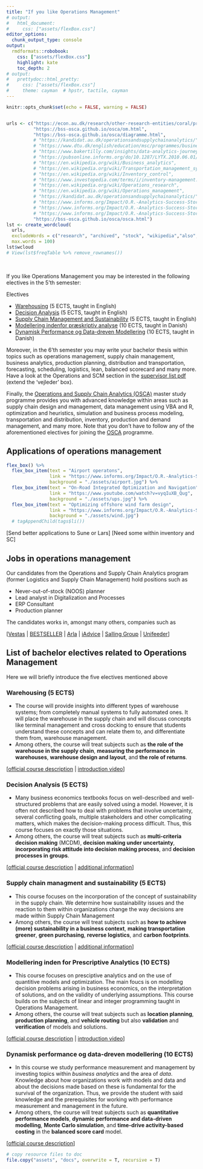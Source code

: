 ```yaml
---
title: "If you like Operations Management"
# output: 
#   html_document:
#     css: ["assets/flexBox.css"]
editor_options: 
  chunk_output_type: console
output:
  rmdformats::robobook:
    css: ["assets/flexBox.css"]
    highlight: kate
    toc_depth: 2
# output:
#   prettydoc::html_pretty:
#     css: ["assets/flexBox.css"]
#     theme: cayman  # hpstr, tactile, cayman 
---
```


```r
knitr::opts_chunk$set(echo = FALSE, warning = FALSE)
```

```r
```


```r
urls <- c("https://econ.au.dk/research/other-research-entities/coral/profile/",
          "https://bss-osca.github.io/osca/om.html",
          "https://bss-osca.github.io/osca/diagramme.html",
          # "https://kandidat.au.dk/operationsandsupplychainanalytics/",
          # "https://www.dtu.dk/english/education/msc/programmes/business-analytics",
          # "https://www.bakertilly.com/insights/data-analytics-journey-where-to-start",
          # "https://pubsonline.informs.org/do/10.1287/LYTX.2010.06.01/full/",
          # "https://en.wikipedia.org/wiki/Business_analytics",
          # "https://en.wikipedia.org/wiki/Transportation_management_system",
          # "https://en.wikipedia.org/wiki/Inventory_control",
          # "https://www.investopedia.com/terms/i/inventory-management.asp",
          # "https://en.wikipedia.org/wiki/Operations_research",
          # "https://en.wikipedia.org/wiki/Operations_management",
          # "https://kandidat.au.dk/operationsandsupplychainanalytics/",
          # "https://www.informs.org/Impact/O.R.-Analytics-Success-Stories/Increasing-ride-share-efficiency-Better-outcomes-for-drivers-and-passengers",
          # "https://www.informs.org/Impact/O.R.-Analytics-Success-Stories/Improving-water-quality-with-operations-research",
          # "https://www.informs.org/Impact/O.R.-Analytics-Success-Stories/Optimizing-offshore-wind-farm-design-and-enabling-a-fossil-fuel-free-future",
          "https://bss-osca.github.io/osca/osca.html")
lst <- create_wordcloud(
  urls, 
  excludeWords = c("research", "archived", "stock", "wikipedia","also", "retrieved","can","informs","article","articles", "semester", "right", "among", "som", "hvis", "alle", "fag", "fra", "inden", "dansk", "din", "adds", "hvilke", "ects", "big", "seen", "many", "using", "course", "economics"), 
  max.words = 100)
lst$wcloud
# View(lst$freqTable %>% remove_rownames())
```

<br/>


If you like Operations Management you may be interested in the following electives in the 5'th semester:

Electives

  * [Warehousing](#warehousing) (5 ECTS, taught in English)
  * [Decision Analysis](#decisionanalysis) (5 ECTS, taught in English)
  * [Supply Chain Management and Sustainability](#scmSustain) (5 ECTS, taught in English)
  * [Modellering indenfor præskriptiv analyse](#mipa) (10 ECTS, taught in Danish)
  * [Dynamisk Performance og Data-dreven Modellering](#dynPerform) (10 ECTS, taught in Danish)

Moreover, in the 6'th semester you may write your bachelor thesis within topics such as operations management, supply chain management, business analytics, production planning, distribution and transportation, forecasting, scheduling, logistics, lean, balanced scorecard and many more. Have a look at the Operations and SCM section in the [supervisor list pdf](https://studerende.au.dk/studier/fagportaler/businessadm/bachelorprojekt-og-speciale/bachelorprojekt/) (extend the 'vejleder' box).

Finally, the [Operations and Supply Chain Analytics (OSCA)](osca.html) master study programme provides you with advanced knowledge within areas such as supply chain design and management, data management using VBA and R, optimization and heuristics, simulation and business process modeling, transportation and distribution, inventory, production and demand management, and many more. Note that you don't have to follow any of the aforementioned electives for joining the [OSCA](osca.html) programme.


## Applications of operations management

```r
flex_box() %>% 
  flex_box_item(text = "Airport operatons", 
                link = "https://www.informs.org/Impact/O.R.-Analytics-Success-Stories/Real-Time-Analytics-Improve-Airport-Operations",
                background = "./assets/airport.jpg") %>% 
  flex_box_item(text = "On-Road Integrated Optimization and Navigation", 
                link = "https://www.youtube.com/watch?v=vyqIuXB_Qug",
                background = "./assets/ups.jpg") %>% 
  flex_box_item(text = "Optimizing offshore wind farm design", 
                link = "https://www.informs.org/Impact/O.R.-Analytics-Success-Stories/Optimizing-offshore-wind-farm-design-and-enabling-a-fossil-fuel-free-future",
                background = "./assets/wind.jpg") 
  # tagAppendChild(tags$li())
```

[Send better applications to Sune or Lars]
[Need some within inventory and SC]

## Jobs in operations management

Our candidates from the Operations and Supply Chain Analytics program (former Logistics and Supply Chain Management) hold positions such as

* Never-out-of-stock (NOOS) planner
* Lead analyst in Digitalization and Processes
* ERP Consultant
* Production planner

The candidates works in, amongst many others, companies such as

[[Vestas](https://www.vestas.com/) | [BESTSELLER](https://about.bestseller.com/contact/general-contact) |
[Arla](https://www.arla.dk/om-arla/landmandsejet/) |
[iAdvice](https://www.iadvice.dk/?gclid=Cj0KCQjwgtWDBhDZARIsADEKwgMwhuI-B3umC8dVFm11A8Z5zAzZlsogkP_4Mlf7B3nSI4ETeY8ykpgaAlpDEALw_wcB) | 
[Salling Group](https://sallinggroup.com/om-os/) |
[Unifeeder](https://www.unifeeder.com/)]






## List of bachelor electives related to Operations Management

Here we will briefly introduce the five electives mentioned above

### Warehousing (5 ECTS) {#warehousing}
* The course will provide insights into different types of warehouse systems; from completely manual systems to fully automated ones. It will place the warehouse in the supply chain and will discuss concepts like terminal management and cross docking to ensure that students understand these concepts and can relate them to, and differentiate them from, warehouse management. 
* Among others, the course will treat subjects such as **the role of the warehouse in the supply chain**, **measuring the performance in warehouses**, **warehouse design and layout**, and **the role of returns**.

[[official course description](`r str_c("https://kursuskatalog.au.dk/da?year=", year(now()), "-", year(now())+1, "&search=warehouse&department=46")`) | [introduction video](https://youtu.be/FKK-IEM9RCI)]

### Decision Analysis (5 ECTS) {#decisionanalysis}
* Many business economics textbooks focus on well-described and well-structured problems that are easily solved using a model. However, it is often not described how to deal with problems that  involve uncertainty, several conflicting goals, multiple stakeholders and other complicating matters, which makes the decision-making process difficult. Thus, this course focuses on exactly those situations.
*   Among others, the course will treat subjects such as **multi-criteria decision making** (MCDM), **decision making under uncertainty**, **incorporating risk attitude into decision making process**, and **decision processes in groups**.

[[official course description](`r str_c("https://kursuskatalog.au.dk/da?year=", year(now()), "-", year(now())+1, "&search=decision%20analysis&department=46")`) | [additional information](assets/decision_analysis.pdf)]

### Supply chain managment and sustainability (5 ECTS) {#scmSustain}
* This course focuses on the incorporation of the concept of sustainability in the supply chain. We determine how sustainability issues and the reaction to them within organizations change the way decisions are made within Supply Chain Management
* Among others, the course will treat subjects such as **how to achieve (more) sustainability in a business context**, **making transportation greener**, **green purchasing**, **reverse logistics**, and **carbon footprints**.

[[official course description](`r str_c("https://kursuskatalog.au.dk/da?year=", year(now()), "-", year(now())+1, "&search=supply%20chain%20management%20and%20sustainability&department=46")`) | [additional information](assets/scms.pdf)]

### Modellering inden for Prescriptive Analytics (10 ECTS) {#mipa}
* This course focuses on presciptive analytics and on the use of quantitive models and optimization. The main foucs is on modelling decision problems arising in business economics, on the interpretation of solutions, and on the validity of underlying assumptions. This course builds on the subjects of linear and integer programming taught in Operations Management.
* Among others, the course will treat subjects such as **location planning**, **production planning**, and **vehicle routing** but also **validation** and **verification** of models and solutions. 

[[official course description](`r str_c("https://kursuskatalog.au.dk/da?year=", year(now()), "-", year(now())+1, "&search=modellering%20inden%20for%20prescriptive%20analytics&department=46")`) | [introduction video](https://www.loom.com/embed/2f1a9f5a9f614b5481e57313621c8252)]

### Dynamisk performance og data-dreven modellering (10 ECTS) {#dynPerform}
* In this course we study performance measurement and management by investing topics within *business analytics* and the area of *data*. Knowledge about how organizations work with models and data and about the decisions made based on these is fundamental for the survival of the organization. Thus, we provide the student with said knowledge and the prerequisites for working with performance measurement and management in the future.
* Among others, the course will treat subjects such as **quantitative performance models**, **dynamic performance and data-driven modelling**, **Monte Carlo simulation**, and **time-drive activity-based costing** in the **balanced score card** model.

[[official course description](`r str_c("https://kursuskatalog.au.dk/da?year=", year(now()), "-", year(now())+1, "&search=dynamisk%20performance&department=46")`)]



```r
# copy resource files to doc
file.copy("assets", "docs", overwrite = T, recursive = T)
```


